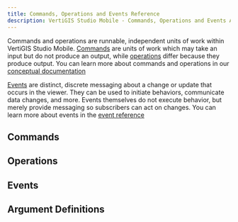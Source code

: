 ```yaml
---
title: Commands, Operations and Events Reference
description: VertiGIS Studio Mobile - Commands, Operations and Events API Reference
---
```



Commands and operations are runnable, independent units of work within VertiGIS Studio Mobile. [Commands](#commands) are units of work which may take an input but do not produce an output, while [operations](#operations) differ because they produce output. You can learn more about commands and operations in our [conceptual documentation](configuration-commands-operations.mdx)

[Events](#events) are distinct, discrete messaging about a change or update that occurs in the viewer. They can be used to initiate behaviors, communicate data changes, and more. Events themselves do not execute behavior, but merely provide messaging so subscribers can act on changes. You can learn more about events in the [event reference](sdk-events-reference.mdx)

## Commands

<ViewerMessaging product="mobile" type="command" />

## Operations

<ViewerMessaging product="mobile" type="operation" />

## Events

<ViewerMessaging product="mobile" type="event" />

## Argument Definitions

<ViewerMessaging product="mobile" type="argument" />
